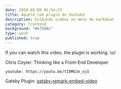 ```yaml
---
date: 2020-05-09 05:54:23
title: Aquele com plugin do Youtube
description: Exibindo videos no meio do markdown
category: frontend
background: "#e7508c"
type: work
published: true
---
```


If you can watch this video, the plugin is working. \o/

Chris Coyier: Thinking like a Front-End Developer

`youtube: https://youtu.be/tI0MGJe_ojU`

Gatsby Plugin: <a href="https://www.gatsbyjs.org/packages/gatsby-remark-embed-video/?=">gatsby-remark-embed-video</a>